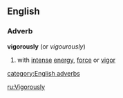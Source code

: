 ==English==
===Adverb===
'''vigorously'''  (or ''vigourously'')
#with [[intense]] [[energy]], [[force]] or [[vigor]]
[[category:English adverbs]]

[[ru:Vigorously]]